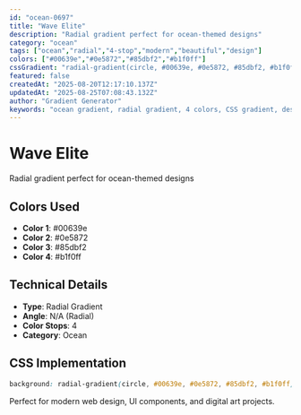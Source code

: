 ```yaml
---
id: "ocean-0697"
title: "Wave Elite"
description: "Radial gradient perfect for ocean-themed designs"
category: "ocean"
tags: ["ocean","radial","4-stop","modern","beautiful","design"]
colors: ["#00639e","#0e5872","#85dbf2","#b1f0ff"]
cssGradient: "radial-gradient(circle, #00639e, #0e5872, #85dbf2, #b1f0ff)"
featured: false
createdAt: "2025-08-20T12:17:10.137Z"
updatedAt: "2025-08-25T07:08:43.132Z"
author: "Gradient Generator"
keywords: "ocean gradient, radial gradient, 4 colors, CSS gradient, design, #00639e, #0e5872, #85dbf2, #b1f0ff"
---
```


# Wave Elite

Radial gradient perfect for ocean-themed designs

## Colors Used
- **Color 1**: #00639e
- **Color 2**: #0e5872
- **Color 3**: #85dbf2
- **Color 4**: #b1f0ff

## Technical Details
- **Type**: Radial Gradient
- **Angle**: N/A (Radial)
- **Color Stops**: 4
- **Category**: Ocean

## CSS Implementation
```css
background: radial-gradient(circle, #00639e, #0e5872, #85dbf2, #b1f0ff);
```

Perfect for modern web design, UI components, and digital art projects.
